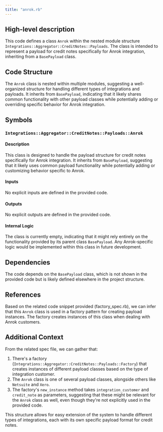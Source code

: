 ```yaml
---
title: "anrok.rb"
---
```


## High-level description
This code defines a class `Anrok` within the nested module structure `Integrations::Aggregator::CreditNotes::Payloads`. The class is intended to represent a payload for credit notes specifically for Anrok integration, inheriting from a `BasePayload` class.

## Code Structure
The `Anrok` class is nested within multiple modules, suggesting a well-organized structure for handling different types of integrations and payloads. It inherits from `BasePayload`, indicating that it likely shares common functionality with other payload classes while potentially adding or overriding specific behavior for Anrok integration.

## Symbols

### `Integrations::Aggregator::CreditNotes::Payloads::Anrok`
#### Description
This class is designed to handle the payload structure for credit notes specifically for Anrok integration. It inherits from `BasePayload`, suggesting that it likely uses common payload functionality while potentially adding or customizing behavior specific to Anrok.

#### Inputs
No explicit inputs are defined in the provided code.

#### Outputs
No explicit outputs are defined in the provided code.

#### Internal Logic
The class is currently empty, indicating that it might rely entirely on the functionality provided by its parent class `BasePayload`. Any Anrok-specific logic would be implemented within this class in future development.

## Dependencies
The code depends on the `BasePayload` class, which is not shown in the provided code but is likely defined elsewhere in the project structure.

## References
Based on the related code snippet provided (factory_spec.rb), we can infer that this `Anrok` class is used in a factory pattern for creating payload instances. The factory creates instances of this class when dealing with Anrok customers.

## Additional Context
From the related spec file, we can gather that:
1. There's a factory (`Integrations::Aggregator::CreditNotes::Payloads::Factory`) that creates instances of different payload classes based on the type of integration customer.
2. The `Anrok` class is one of several payload classes, alongside others like `Netsuite` and `Xero`.
3. The factory's `new_instance` method takes `integration_customer` and `credit_note` as parameters, suggesting that these might be relevant for the `Anrok` class as well, even though they're not explicitly used in the provided code.

This structure allows for easy extension of the system to handle different types of integrations, each with its own specific payload format for credit notes.